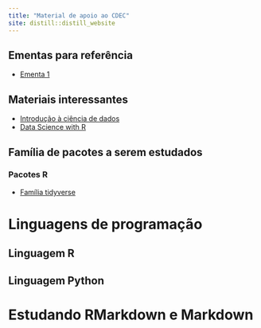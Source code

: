 ```yaml
---
title: "Material de apoio ao CDEC"
site: distill::distill_website
---
```



## Ementas para referência

- [Ementa 1](https://www.google.com/url?sa=t&rct=j&q=&esrc=s&source=web&cd=&cad=rja&uact=8&ved=2ahUKEwiDy5HUksfvAhWRHrkGHRThDjEQFjADegQIFBAD&url=https%3A%2F%2Fwww.ime.usp.br%2F~pam%2Fprog_5905.pdf&usg=AOvVaw3Ov8IOktdwSRpN07uJInvK)

## Materiais interessantes
- [Introdução à ciência de dados](http://www.ime.usp.br/~jmsinger/MAE5755/cdados2020set30.pdf)
- [Data Science with R](https://r4ds.had.co.nz/)

## Família de pacotes a serem estudados

### Pacotes R

- [Família tidyverse](https://www.tidyverse.org/)

# Linguagens de programação

## Linguagem R

## Linguagem Python

# Estudando RMarkdown e Markdown

